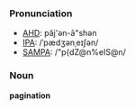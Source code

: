 ===Pronunciation===
*[[w:AHD|AHD]]: păj'ən-ā"shən
*[[w:IPA|IPA]]: /ˈpædʒənˌeɪʃən/
*[[w:SAMPA|SAMPA]]: /"p{dZ@n%eIS@n/

===Noun===
'''pagination'''